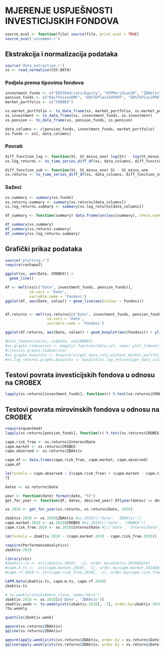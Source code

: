 # MJERENJE USPJEŠNOSTI INVESTICIJSKIH FONDOVA

```r
source_eval <- function(file) source(file, print.eval = TRUE)
source_eval('uncommon.r')
```


## Ekstrakcija i normalizacija podataka

```r
source('data_extraction.r')
xs <- read_normalize(CSV_DATA)
```

### Podjela prema tipovima fondova
```r
investment_funds <- c("ERSTEAdriaticEquity", "OTPMeridian20", "ZBAktiv")
pension_funds <- c("RaiffeisenDMF", "ERSTEPlaviEXPERT", "ERSTEPlaviPROTECT")
market_portfolio <- c("CROBEX")

xs.market_portfolio <- to_data_frame(xs, market_portfolio, xs.market_portfolio)
xs.investment <- to_data_frame(xs, investment_funds, xs.investment)
xs.pension <- to_data_frame(xs, pension_funds, xs.pension)

data_columns <- c(pension_funds, investment_funds, market_portfolio)
xs.funds <- xs[, data_columns]
```

### Povrati
```r
diff_function_log <- function(St, St_minus_one) log(St) - log(St_minus_one)
xs.log_returns <- to_time_series_diff_df(xs, data_columns, diff_function_log)

diff_function_sub <- function(St, St_minus_one) St - St_minus_one
xs.returns <- to_time_series_diff_df(xs, data_columns, diff_function_sub)
```

### Sažeci
```r
xs.summary <- summary(xs.funds)
xs.returns.summary <- summary(xs.returns[data_columns])
xs.log_returns.summary <- summary(xs.log_returns[data_columns])

df_summary <- function(summary) data.frame(unclass(summary), check.names = FALSE, stringsAsFactors = FALSE)

df_summary(xs.summary)
df_summary(xs.returns.summary)
df_summary(xs.log_returns.summary)
```

## Grafički prikaz podataka
```r
source('plotting.r')
require(reshape2)

ggplot(xs, aes(Date, CROBEX)) + 
  geom_line()

df <- melt(xs[c("Date", investment_funds, pension_funds)], 
           id.vars = 'Date', 
           variable.name = 'Fondovi')
ggplot(df, aes(Date, value)) + geom_line(aes(colour = Fondovi))


df.returns <- melt(xs.returns[c("Date", investment_funds, pension_funds)], 
                   id.vars = 'Date', 
                   variable.name = 'Fondovi')
```

```r
ggplot(df.returns, aes(Date, value)) + geom_boxplot(aes(Fondovi)) + ylim(c(-10, 10))

#plot_timeseries(xs, xs$Date, xs$CROBEX)
#xs.graphs.timeseries <- mapply( function(data_col, name) plot_timeseries(xs, xs$Date, data_col, name), xs.funds, colnames(xs.funds) )
#class(xs.graphs.timeseries)
#xs.graphs.boxplots <- boxplot(xs[get_data_cols_without_market_portfolio(xs)])
#xs.log_returns.graphs.boxplots <- boxplot(xs.log_returns[get_data_cols_without_market_portfolio(xs.log_returns)], ylim = c(-0.1, 0.1) )
```

## Testovi povrata investicijskih fondova u odnosu na CROBEX
```r
lapply(xs.returns[investment_funds], function(r) t.test(xs.returns$CROBEX, r))
```

## Testovi povrata mirovinskih fondova u odnosu na CROBEX
```r
require(quantmod)
lapply(xs.returns[pension_funds], function(r) t.test(xs.returns$CROBEX, r))

capm.risk_free <- xs.returns$InterestRate
capm.market <- xs.returns$CROBEX
capm.observed <- xs.returns$ZBAktiv

capm.df <- data.frame(capm.risk_free, capm.market, capm.observed)
capm.df

lm(formula = capm.observed ~ I(capm.risk_free) + (capm.market - capm.risk_free), data = capm.df)
?I
```

```r
dates <- xs.returns$Date

year <- function(date) format(date, "%Y")
get_for_year <- function(df, dates, desired_year) df[year(dates) == desired_year, ]

xs.2010 <- get_for_year(xs.returns, xs.returns$Date, 2010)

zbaktiv.2010 <- xs.2010$ZBAktiv #xs.2010[c('Date', 'ZBAktiv')]
capm.market.2010 <- xs.2010$CROBEX #xs.2010[c('Date', 'CROBEX')]
capm.risk_free.2010 <- xs.2010$InterestRate #[c('Date', 'InterestRate')]

lm(formula = zbaktiv.2010 ~ (capm.market.2010 - capm.risk_free.2010))

require(PerformanceAnalytics)
zbaktiv.2010

library(xts)
#zbaktiv.ts <- xts(zbaktiv.2010[, -1], order.by=zbaktiv.2010$Date)
#capm.m.ts <-  xts(capm.market.2010[, -1], order.by=capm.market.2010$Date)
#capm.rf.2010 <- xts(capm.risk_free.2010[, -1], order.by=capm.risk_free.2010$Date) 

CAPM.beta(zbaktiv.ts, capm.m.ts, capm.rf.2010)
zbaktiv.ts

# to.weekly(stocks$Hero_close, name="Hero")
zbaktiv.2010 <- xs.2010[c('Date', 'ZBAktiv')]
zbaktiv.week <- to.weekly(xts(zbaktiv.2010[, -1], order.by=zbaktiv.2010$Date))
?to.weekly

quantile(zbaktiv.week)

qqnorm(xs.returns$ZBAktiv)
qqline(xs.returns$ZBAktiv)

qqnorm(apply.weekly(xts(xs.returns$ZBAktiv, order.by = xs.returns$Date), mean))
qqline(apply.weekly(xts(xs.returns$ZBAktiv, order.by = xs.returns$Date), mean))

```

















